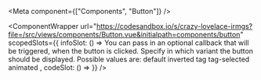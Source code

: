 
<Meta
  component={["Components", "Button"]}
/>

<ComponentWrapper url="https://codesandbox.io/s/crazy-lovelace-irmgs?file=/src/views/components/Button.vue&initialpath=components/button" scopedSlots={{
  infoSlot: () => 
<PropsTable>
  <PropsTableRow value="handleClick" type="function">
    You can pass in an optional callback that will be triggered, when the button
    is clicked.
  </PropsTableRow>
  <PropsTableRow value="variant" type="string" default="default" optional>
    Specify in which variant the button should be displayed. Possible values are:
    <span class="code">default</span>
    <span class="code">inverted</span>
    <span class="code">tag</span>
    <span class="code">tag-selected</span>
    <span class="code">animated</span>
  </PropsTableRow>
</PropsTable>,
  codeSlot: () =>
<ExampleLoader example="Button.Variants.tsx" />
}} />